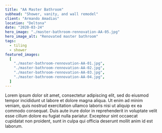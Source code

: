 ```yaml
---
title: "AA Master Bathroom"
subhead: "Shower, vanity, and wall remodel"
client: "Armando Amadias"
location: "Deltona"
date: "2020-03-24"
hero_image: "./master-bathroom-rennovation-AA-05.jpg"
hero_image_alt: "Renovated master bathroom"
tags:
  - tiling
  - shower
featured_images:
  [
    "./master-bathroom-rennovation-AA-01.jpg",
    "./master-bathroom-rennovation-AA-02.jpg",
    "./master-bathroom-rennovation-AA-03.jpg",
    "./master-bathroom-rennovation-AA-04.jpg",
  ]
---
```


Lorem ipsum dolor sit amet, consectetur adipiscing elit, sed do eiusmod tempor incididunt ut labore et dolore magna aliqua. Ut enim ad minim veniam, quis nostrud exercitation ullamco laboris nisi ut aliquip ex ea commodo consequat. Duis aute irure dolor in reprehenderit in voluptate velit esse cillum dolore eu fugiat nulla pariatur. Excepteur sint occaecat cupidatat non proident, sunt in culpa qui officia deserunt mollit anim id est laborum.
